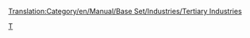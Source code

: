 [[Translation:Category/en/Manual/Base Set/Industries/Tertiary Industries]]

[[Category:fr/Manual/Industries|T]]